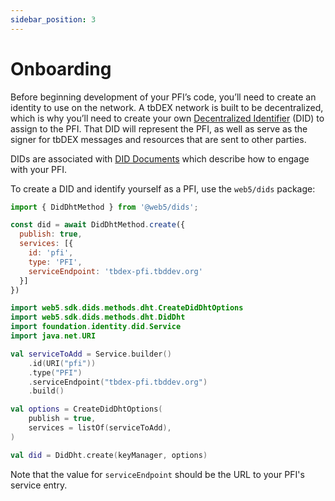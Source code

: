 ```yaml
---
sidebar_position: 3
---
```



# Onboarding

Before beginning development of your PFI’s code, you’ll need to create an identity to use on the network. A tbDEX network is built to be decentralized, which is why you’ll need to create your own [Decentralized Identifier](/docs/web5/learn/decentralized-identifiers) (DID) to assign to the PFI. That DID will represent the PFI, as well as serve as the signer for tbDEX messages and resources that are sent to other parties.

DIDs are associated with [DID Documents](/docs/web5/learn/did_document) which describe how to engage with your PFI.


To create a DID and identify yourself as a PFI, use the `web5/dids` package:

<Tabs>
  <TabItem label="JavaScript" value="JavaScript">

  ```js
  import { DidDhtMethod } from '@web5/dids';

  const did = await DidDhtMethod.create({
    publish: true,
    services: [{
      id: 'pfi',
      type: 'PFI',
      serviceEndpoint: 'tbdex-pfi.tbddev.org'
    }]
  })
  ```

  </TabItem>
  <TabItem label="Kotlin" value="Kotlin">

  ```kt
  import web5.sdk.dids.methods.dht.CreateDidDhtOptions
  import web5.sdk.dids.methods.dht.DidDht
  import foundation.identity.did.Service
  import java.net.URI

  val serviceToAdd = Service.builder()
      .id(URI("pfi"))
      .type("PFI")
      .serviceEndpoint("tbdex-pfi.tbddev.org")
      .build()

  val options = CreateDidDhtOptions(
      publish = true,
      services = listOf(serviceToAdd),
  )

  val did = DidDht.create(keyManager, options)
  ```

  </TabItem>
</Tabs>

Note that the value for `serviceEndpoint` should be the URL to your PFI's service entry.

